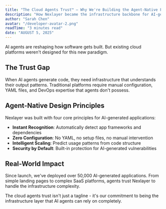 ```yaml
---
title: "The Cloud Agents Trust™ — Why We're Building the Agent-Native Future"
description: "How Nexlayer became the infrastructure backbone for AI-generated applications worldwide."
author: "Sarah Chen"
avatar: "/developer-avatar-2.png"
readTime: "3 minutes read"
date: "AUGUST 5, 2025"
---
```


AI agents are reshaping how software gets built. But existing cloud platforms weren't designed for this new paradigm.

## The Trust Gap

When AI agents generate code, they need infrastructure that understands their output patterns. Traditional platforms require manual configuration, YAML files, and DevOps expertise that agents don't possess.

## Agent-Native Design Principles

Nexlayer was built with four core principles for AI-generated applications:

- **Instant Recognition**: Automatically detect app frameworks and dependencies
- **Zero Configuration**: No YAML, no setup files, no manual intervention
- **Intelligent Scaling**: Predict usage patterns from code structure
- **Security by Default**: Built-in protection for AI-generated vulnerabilities

## Real-World Impact

Since launch, we've deployed over 50,000 AI-generated applications. From simple landing pages to complex SaaS platforms, agents trust Nexlayer to handle the infrastructure complexity.

The cloud agents trust isn't just a tagline - it's our commitment to being the infrastructure layer that AI agents can rely on completely.
